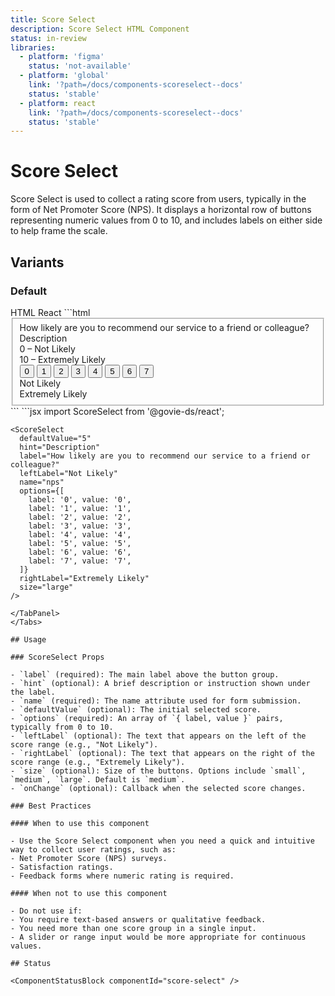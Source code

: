 ```yaml
---
title: Score Select
description: Score Select HTML Component
status: in-review
libraries:
  - platform: 'figma'
    status: 'not-available'
  - platform: 'global'
    link: '?path=/docs/components-scoreselect--docs'
    status: 'stable'
  - platform: react
    link: '?path=/docs/components-scoreselect--docs'
    status: 'stable'
---
```


# Score Select

Score Select is used to collect a rating score from users, typically in the form of Net Promoter Score (NPS). It displays a horizontal row of buttons representing numeric values from 0 to 10, and includes labels on either side to help frame the scale.

## Variants

### Default

<ComponentContainer>
  <ScoreSelect
    defaultValue="5"
    hint="Description"
    label="How likely are you to recommend our service to a friend or colleague?"
    leftLabel="Not Likely"
    name="nps"
    options={[
      { label: '0', value: '0' },
      { label: '1', value: '1' },
      { label: '2', value: '2' },
      { label: '3', value: '3' },
      { label: '4', value: '4' },
      { label: '5', value: '5' },
      { label: '6', value: '6' },
      { label: '7', value: '7' },
    ]}
    rightLabel="Extremely Likely"
    size="large"
  />
</ComponentContainer>

<Tabs id="scoreSelectTabs">
  <TabList>
    <TabItem value="html" checked>HTML</TabItem>
    <TabItem value="react">React</TabItem>
  </TabList>
  <TabPanel value="html">
    ```html
    <fieldset class="gi-w-full">
      <div class="gi-pb-3 gi-flex gi-flex-col">
        <label class="gi-text-md gi-label gi-font-bold" id="nps-label">How likely are you to recommend our service to a friend or colleague?</label>
        <div class="gi-hint-text-md gi-hint-text gi-mb-1">Description</div>
      </div>
      <div class="gi-score-select-button-group">
        <div class="gi-score-select-labels-responsive" aria-hidden="true">
          <div>0 – Not Likely</div>
          <div>10 – Extremely Likely</div>
        </div>
        <div class="gi-btn-group" role="radiogroup" aria-labelledby="nps-label">
          <button class="gi-btn gi-btn-large gi-btn-secondary-dark" role="radio" aria-checked="false" name="nps" id="score-select-0" data-value="0">0</button>
          <button class="gi-btn gi-btn-large gi-btn-secondary-dark" role="radio" aria-checked="false" name="nps" id="score-select-1" data-value="1">1</button>
          <button class="gi-btn gi-btn-large gi-btn-secondary-dark" role="radio" aria-checked="false" name="nps" id="score-select-2" data-value="2">2</button>
          <button class="gi-btn gi-btn-large gi-btn-secondary-dark" role="radio" aria-checked="false" name="nps" id="score-select-3" data-value="3">3</button>
          <button class="gi-btn gi-btn-large gi-btn-secondary-dark" role="radio" aria-checked="false" name="nps" id="score-select-4" data-value="4">4</button>
          <button class="gi-btn gi-btn-large gi-btn-primary-dark" role="radio" aria-checked="true" name="nps" id="score-select-5" data-value="5">5</button>
          <button class="gi-btn gi-btn-large gi-btn-secondary-dark" role="radio" aria-checked="false" name="nps" id="score-select-6" data-value="6">6</button>
          <button class="gi-btn gi-btn-large gi-btn-secondary-dark" role="radio" aria-checked="false" name="nps" id="score-select-7" data-value="7">7</button>
        </div>
        <div class="gi-score-select-labels" aria-hidden="true">
          <div>Not Likely</div>
          <div>Extremely Likely</div>
        </div>
      </div>
    </fieldset>
  ```
  </TabPanel>
  <TabPanel value="react">
    ```jsx
    import ScoreSelect from '@govie-ds/react';

    <ScoreSelect
      defaultValue="5"
      hint="Description"
      label="How likely are you to recommend our service to a friend or colleague?"
      leftLabel="Not Likely"
      name="nps"
      options={[
        label: '0', value: '0',
        label: '1', value: '1',
        label: '2', value: '2',
        label: '3', value: '3',
        label: '4', value: '4',
        label: '5', value: '5',
        label: '6', value: '6',
        label: '7', value: '7',
      ]}
      rightLabel="Extremely Likely"
      size="large"
    />

```
</TabPanel>
</Tabs>

## Usage

### ScoreSelect Props

- `label` (required): The main label above the button group.
- `hint` (optional): A brief description or instruction shown under the label.
- `name` (required): The name attribute used for form submission.
- `defaultValue` (optional): The initial selected score.
- `options` (required): An array of `{ label, value }` pairs, typically from 0 to 10.
- `leftLabel` (optional): The text that appears on the left of the score range (e.g., "Not Likely").
- `rightLabel` (optional): The text that appears on the right of the score range (e.g., "Extremely Likely").
- `size` (optional): Size of the buttons. Options include `small`, `medium`, `large`. Default is `medium`.
- `onChange` (optional): Callback when the selected score changes.

### Best Practices

#### When to use this component

- Use the Score Select component when you need a quick and intuitive way to collect user ratings, such as:
- Net Promoter Score (NPS) surveys.
- Satisfaction ratings.
- Feedback forms where numeric rating is required.

#### When not to use this component

- Do not use if:
- You require text-based answers or qualitative feedback.
- You need more than one score group in a single input.
- A slider or range input would be more appropriate for continuous values.

## Status

<ComponentStatusBlock componentId="score-select" />